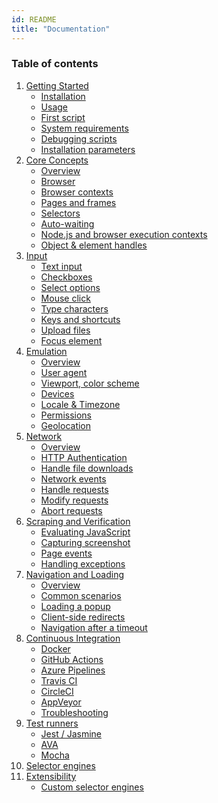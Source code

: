 ```yaml
---
id: README
title: "Documentation"
---
```



### Table of contents

1. [Getting Started](./intro.mdx)
    - [Installation](./intro.mdx#installation)
    - [Usage](./intro.mdx#usage)
    - [First script](./intro.mdx#first-script)
    - [System requirements](./intro.mdx#system-requirements)
    - [Debugging scripts](./intro.mdx#debugging-scripts)
    - [Installation parameters](./installation.mdx)
1. [Core Concepts](./core-concepts.mdx)
    - [Overview](./core-concepts.mdx#)
    - [Browser](./core-concepts.mdx#browser)
    - [Browser contexts](./core-concepts.mdx#browser-contexts)
    - [Pages and frames](./core-concepts.mdx#pages-and-frames)
    - [Selectors](./core-concepts.mdx#selectors)
    - [Auto-waiting](./core-concepts.mdx#auto-waiting)
    - [Node.js and browser execution contexts](./core-concepts.mdx#nodejs-and-browser-execution-contexts)
    - [Object & element handles](./core-concepts.mdx#object--element-handles)
1. [Input](./input.mdx)
    - [Text input](./input.mdx#text-input)
    - [Checkboxes](./input.mdx#checkboxes)
    - [Select options](./input.mdx#select-options)
    - [Mouse click](./input.mdx#mouse-click)
    - [Type characters](./input.mdx#type-characters)
    - [Keys and shortcuts](./input.mdx#keys-and-shortcuts)
    - [Upload files](./input.mdx#upload-files)
    - [Focus element](./input.mdx#focus-element)
1. [Emulation](./emulation.mdx)
    - [Overview](./emulation.mdx#)
    - [User agent](./emulation.mdx#user-agent)
    - [Viewport, color scheme](./emulation.mdx#viewport-color-scheme)
    - [Devices](./emulation.mdx#devices)
    - [Locale & Timezone](./emulation.mdx#locale--timezone)
    - [Permissions](./emulation.mdx#permissions)
    - [Geolocation](./emulation.mdx#geolocation)
1. [Network](./network.mdx)
    - [Overview](./network.mdx#)
    - [HTTP Authentication](./network.mdx#http-authentication)
    - [Handle file downloads](./network.mdx#handle-file-downloads)
    - [Network events](./network.mdx#network-events)
    - [Handle requests](./network.mdx#handle-requests)
    - [Modify requests](./network.mdx#modify-requests)
    - [Abort requests](./network.mdx#abort-requests)
1. [Scraping and Verification](./verification.mdx)
    - [Evaluating JavaScript](./verification.mdx#evaluating-javascript)
    - [Capturing screenshot](./verification.mdx#capturing-screenshot)
    - [Page events](./verification.mdx#page-events)
    - [Handling exceptions](./verification.mdx#handling-exceptions)
1. [Navigation and Loading](./loading.mdx)
    - [Overview](./loading.mdx#)
    - [Common scenarios](./loading.mdx#common-scenarios)
    - [Loading a popup](./loading.mdx#loading-a-popup)
    - [Client-side redirects](./loading.mdx#unusual-client-side-redirects)
    - [Navigation after a timeout](./loading.mdx#click-triggers-navigation-after-a-timeout)
1. [Continuous Integration](./ci.mdx)
    - [Docker](./ci.mdx#docker)
    - [GitHub Actions](./ci.mdx#github-actions)
    - [Azure Pipelines](./ci.mdx#azure-pipelines)
    - [Travis CI](./ci.mdx#travis-ci)
    - [CircleCI](./ci.mdx#circleci)
    - [AppVeyor](./ci.mdx#appveyor)
    - [Troubleshooting](./troubleshooting.mdx)
1. [Test runners](./test-runners.mdx)
    - [Jest / Jasmine](./test-runners.mdx#jest--jasmine)
    - [AVA](./test-runners.mdx#ava)
    - [Mocha](./test-runners.mdx#mocha)
1. [Selector engines](./selectors.mdx)
1. [Extensibility](./extensibility.mdx)
    - [Custom selector engines](./extensibility.mdx#custom-selector-engines)
